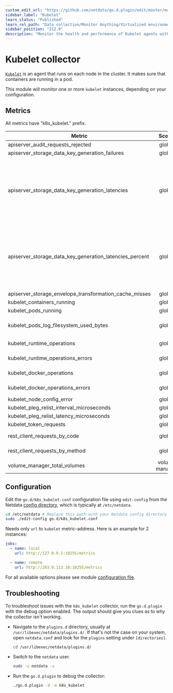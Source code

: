```yaml
---
custom_edit_url: "https://github.com/netdata/go.d.plugin/edit/master/modules/k8s_kubelet/README.md"
sidebar_label: "Kubelet"
learn_status: "Published"
learn_rel_path: "Data collection/Monitor Anything/Virtualized environments"
sidebar_position: "212.0"
description: "Monitor the health and performance of Kubelet agents with zero configuration, per-second metric granularity, and interactive visualizations."
---
```



# Kubelet collector

[`Kubelet`](https://kubernetes.io/docs/concepts/overview/components/#kubelet) is an agent that runs on each node in the
cluster. It makes sure that containers are running in a pod.

This module will monitor one or more `kubelet` instances, depending on your configuration.

## Metrics

All metrics have "k8s_kubelet." prefix.

| Metric                                                  |     Scope      |                                                       Dimensions                                                        |       Units        |
|---------------------------------------------------------|:--------------:|:-----------------------------------------------------------------------------------------------------------------------:|:------------------:|
| apiserver_audit_requests_rejected                       |     global     |                                                        rejected                                                         |     requests/s     |
| apiserver_storage_data_key_generation_failures          |     global     |                                                        failures                                                         |      events/s      |
| apiserver_storage_data_key_generation_latencies         |     global     | 5_µs, 10_µs, 20_µs, 40_µs, 80_µs, 160_µs, 320_µs, 640_µs, 1280_µs, 2560_µs, 5120_µs, 10240_µs, 20480_µs, 40960_µs, +Inf |     observes/s     |
| apiserver_storage_data_key_generation_latencies_percent |     global     | 5_µs, 10_µs, 20_µs, 40_µs, 80_µs, 160_µs, 320_µs, 640_µs, 1280_µs, 2560_µs, 5120_µs, 10240_µs, 20480_µs, 40960_µs, +Inf |     percentage     |
| apiserver_storage_envelope_transformation_cache_misses  |     global     |                                                      cache misses                                                       |      events/s      |
| kubelet_containers_running                              |     global     |                                                          total                                                          | running_containers |
| kubelet_pods_running                                    |     global     |                                                          total                                                          |    running_pods    |
| kubelet_pods_log_filesystem_used_bytes                  |     global     |                                        <i>a dimension per namespace and pod</i>                                         |         B          |
| kubelet_runtime_operations                              |     global     |                                          <i>a dimension per operation type</i>                                          |    operations/s    |
| kubelet_runtime_operations_errors                       |     global     |                                          <i>a dimension per operation type</i>                                          |      errors/s      |
| kubelet_docker_operations                               |     global     |                                          <i>a dimension per operation type</i>                                          |    operations/s    |
| kubelet_docker_operations_errors                        |     global     |                                          <i>a dimension per operation type</i>                                          |      errors/s      |
| kubelet_node_config_error                               |     global     |                                                   experiencing_error                                                    |        bool        |
| kubelet_pleg_relist_interval_microseconds               |     global     |                                                     0.5, 0.9, 0.99                                                      |    microseconds    |
| kubelet_pleg_relist_latency_microseconds                |     global     |                                                     0.5, 0.9, 0.99                                                      |    microseconds    |
| kubelet_token_requests                                  |     global     |                                                      total, failed                                                      |  token_requests/s  |
| rest_client_requests_by_code                            |     global     |                                         <i>a dimension per HTTP status code</i>                                         |     requests/s     |
| rest_client_requests_by_method                          |     global     |                                           <i>a dimension per HTTP method</i>                                            |     requests/s     |
| volume_manager_total_volumes                            | volume manager |                                                     actual, desired                                                     |       state        |

## Configuration

Edit the `go.d/k8s_kubelet.conf` configuration file using `edit-config` from the
Netdata [config directory](https://learn.netdata.cloud/docs/configure/nodes), which is typically at `/etc/netdata`.

```bash
cd /etc/netdata # Replace this path with your Netdata config directory
sudo ./edit-config go.d/k8s_kubelet.conf
```

Needs only `url` to `kubelet` metric-address. Here is an example for 2 instances:

```yaml
jobs:
  - name: local
    url: http://127.0.0.1:10255/metrics

  - name: remote
    url: http://203.0.113.10:10255/metrics
```

For all available options please see
module [configuration file](https://github.com/netdata/go.d.plugin/blob/master/config/go.d/k8s_kubelet.conf).

## Troubleshooting

To troubleshoot issues with the `k8s_kubelet` collector, run the `go.d.plugin` with the debug option enabled. The output
should give you clues as to why the collector isn't working.

- Navigate to the `plugins.d` directory, usually at `/usr/libexec/netdata/plugins.d/`. If that's not the case on
  your system, open `netdata.conf` and look for the `plugins` setting under `[directories]`.

  ```bash
  cd /usr/libexec/netdata/plugins.d/
  ```

- Switch to the `netdata` user.

  ```bash
  sudo -u netdata -s
  ```

- Run the `go.d.plugin` to debug the collector:

  ```bash
  ./go.d.plugin -d -m k8s_kubelet
  ```

